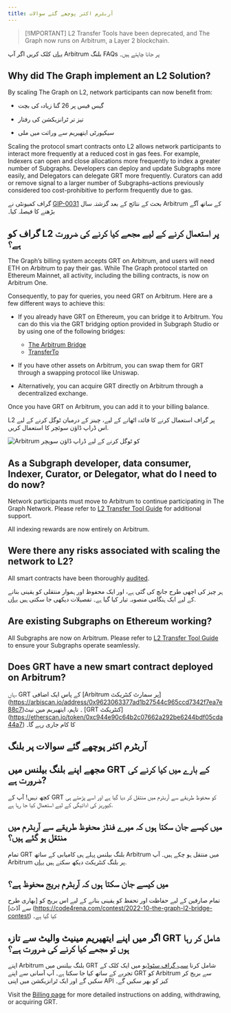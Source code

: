 ```yaml
---
title: آربٹرم اکثر پوچھے گئے سوالات
---
```


> [!IMPORTANT] L2 Transfer Tools have been deprecated, and The Graph now runs on Arbitrum, a Layer 2 blockchain.

[یہاں](#billing-on-arbitrum-faqs) کلک کریں اگر آپ Arbitrum بلنگ FAQs پر جانا چاہتے ہیں۔

## Why did The Graph implement an L2 Solution?

By scaling The Graph on L2, network participants can now benefit from:

- گیس فیس پر 26 گنا زیادہ کی بچت

- تیز تر ٹرانزیکشن کی رفتار

- سیکیورٹی ایتھیریم سے وراثت میں ملی

Scaling the protocol smart contracts onto L2 allows network participants to interact more frequently at a reduced cost in gas fees. For example, Indexers can open and close allocations more frequently to index a greater number of Subgraphs. Developers can deploy and update Subgraphs more easily, and Delegators can delegate GRT more frequently. Curators can add or remove signal to a larger number of Subgraphs–actions previously considered too cost-prohibitive to perform frequently due to gas.

گراف کمیونٹی نے [GIP-0031](https://forum.thegraph.com/t/gip-0031-arbitrum-grt-bridge/3305) بحث کے نتائج کے بعد گزشتہ سال Arbitrum کے ساتھ آگے بڑھنے کا فیصلہ کیا۔

## گراف کو L2 پر استعمال کرنے کے لیے مجھے کیا کرنے کی ضرورت ہے؟

The Graph’s billing system accepts GRT on Arbitrum, and users will need ETH on Arbitrum to pay their gas. While The Graph protocol started on Ethereum Mainnet, all activity, including the billing contracts, is now on Arbitrum One.

Consequently, to pay for queries, you need GRT on Arbitrum. Here are a few different ways to achieve this:

- If you already have GRT on Ethereum, you can bridge it to Arbitrum. You can do this via the GRT bridging option provided in Subgraph Studio or by using one of the following bridges:
  - [The Arbitrum Bridge](https://bridge.arbitrum.io/?l2ChainId=42161)
  - [TransferTo](https://transferto.xyz/swap)

- If you have other assets on Arbitrum, you can swap them for GRT through a swapping protocol like Uniswap.

- Alternatively, you can acquire GRT directly on Arbitrum through a decentralized exchange.

Once you have GRT on Arbitrum, you can add it to your billing balance.

L2 پر گراف استعمال کرنے کا فائدہ اٹھانے کے لیے، چینز کے درمیان ٹوگل کرنے کے لیے اس ڈراپ ڈاؤن سوئچر کا استعمال کریں.

![Arbitrum کو ٹوگل کرنے کے لیے ڈراپ ڈاؤن سویچر](/img/arbitrum-screenshot-toggle.png)

## As a Subgraph developer, data consumer, Indexer, Curator, or Delegator, what do I need to do now?

Network participants must move to Arbitrum to continue participating in The Graph Network. Please refer to [L2 Transfer Tool Guide](/archived/arbitrum/l2-transfer-tools-guide/) for additional support.

All indexing rewards are now entirely on Arbitrum.

## Were there any risks associated with scaling the network to L2?

All smart contracts have been thoroughly [audited](https://github.com/graphprotocol/contracts/blob/main/packages/contracts/audits/OpenZeppelin/2022-07-graph-arbitrum-bridge-audit.pdf).

ہر چیز کی اچھی طرح جانچ کی گئی ہے، اور ایک محفوظ اور ہموار منتقلی کو یقینی بنانے کے لیے ایک ہنگامی منصوبہ تیار کیا گیا ہے۔ تفصیلات دیکھی جا سکتی ہیں [یہاں](https://forum.thegraph.com/t/gip-0037-the-graph-arbitrum-deployment-with-linear-rewards-minted-in-l2/3551#risks-and-security-considerations-20).

## Are existing Subgraphs on Ethereum working?

All Subgraphs are now on Arbitrum. Please refer to [L2 Transfer Tool Guide](/archived/arbitrum/l2-transfer-tools-guide/) to ensure your Subgraphs operate seamlessly.

## Does GRT have a new smart contract deployed on Arbitrum?

ہاں، GRT کے پاس ایک اضافی [Arbitrum پر سمارٹ کنٹریکٹ] (https://arbiscan.io/address/0x9623063377ad1b27544c965ccd7342f7ea7e88c7)۔ تاہم، ایتھیریم مین نیٹ [GRT کنٹریکٹ] (https://etherscan.io/token/0xc944e90c64b2c07662a292be6244bdf05cda44a7) کا کام جاری رہے گا۔

## آربٹرم اکثر پوچھے گئے سوالات پر بلنگ

## مجھے اپنے بلنگ بیلنس میں GRT کے بارے میں کیا کرنے کی ضرورت ہے?

کچھ نہیں! آپ کے GRT کو محفوظ طریقے سے آربٹرم میں منتقل کر دیا گیا ہے اور اسے پڑھتے ہی کیوریز کی ادائیگی کے لیے استعمال کیا جا رہا ہے.

## میں کیسے جان سکتا ہوں کہ میرے فنڈز محفوظ طریقے سے آربٹرم میں منتقل ہو گئے ہیں؟

تمام GRT بلنگ بیلنس پہلے ہی کامیابی کے ساتھ Arbitrum میں منتقل ہو چکے ہیں۔ آپ Arbitrum پر بلنگ کنٹریکٹ دیکھ سکتے ہیں [یہاں](https://arbiscan.io/address/0x1B07D3344188908Fb6DEcEac381f3eE63C48477a).

## میں کیسے جان سکتا ہوں کہ آربٹرم بریج محفوظ ہے؟

تمام صارفین کے لیے حفاظت اور تحفظ کو یقینی بنانے کے لیے اس بریج کو [بھاری طرح سے آڈٹ] (https://code4rena.com/contest/2022-10-the-graph-l2-bridge-contest) کیا گیا ہے۔

## اگر میں اپنے ایتھیریم مینیٹ والیٹ سے تازہ GRT شامل کر رہا ہوں تو مجھے کیا کرنے کی ضرورت ہے؟

اپنے Arbitrum بلنگ بیلنس میں GRT شامل کرنا [سب گراف سٹوڈیو](https://thegraph.com/studio/) میں ایک کلک کے تجربے کے ساتھ کیا جا سکتا ہے۔ آپ آسانی سے اپنے GRT کو Arbitrum سے بریج کر سکیں گے اور ایک ٹرانزیکشن میں اپنی API کیز کو بھر سکیں گے۔

Visit the [Billing page](/subgraphs/billing/) for more detailed instructions on adding, withdrawing, or acquiring GRT.
